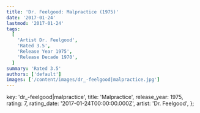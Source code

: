 ```yaml
---
title: 'Dr. Feelgood: Malpractice (1975)'
date: '2017-01-24'
lastmod: '2017-01-24'
tags:
  [
    'Artist Dr. Feelgood',
    'Rated 3.5',
    'Release Year 1975',
    'Release Decade 1970',
  ]
summary: 'Rated 3.5'
authors: ['default']
images: ['/content/images/dr_-feelgood|malpractice.jpg']
---
```


  key: 'dr_-feelgood|malpractice',
  title: 'Malpractice',
  release_year: 1975,
  rating: 7,
  rating_date: '2017-01-24T00:00:00.000Z',
  artist: 'Dr. Feelgood',
};

<MusicRating data={data} />
